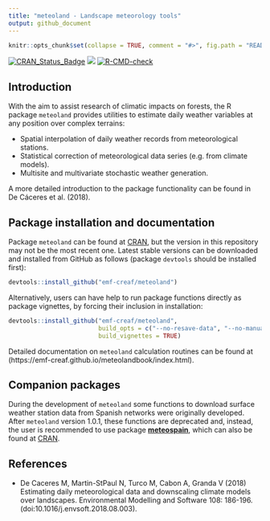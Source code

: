 ```yaml
---
title: "meteoland - Landscape meteorology tools"
output: github_document
---
```


```r

knitr::opts_chunk$set(collapse = TRUE, comment = "#>", fig.path = "README-")
```

  <!-- badges: start -->
  [![CRAN\_Status\_Badge](http://www.r-pkg.org/badges/version/meteoland)](https://cran.r-project.org/package=meteoland)
  [![](https://cranlogs.r-pkg.org/badges/meteoland)](https://cran.rstudio.com/web/packages/meteoland/index.html)
  [![R-CMD-check](https://github.com/emf-creaf/meteoland/workflows/R-CMD-check/badge.svg)](https://github.com/emf-creaf/meteoland/actions)
  <!-- badges: end -->

## Introduction

With the aim to assist research of climatic impacts on forests, the R package `meteoland` provides utilities to estimate daily weather variables at any position over complex terrains:

+ Spatial interpolation of daily weather records from meteorological stations.
+ Statistical correction of meteorological data series (e.g. from climate models).
+ Multisite and multivariate stochastic weather generation.

A more detailed introduction to the package functionality can be found in De Cáceres et al. (2018).

## Package installation and documentation

Package `meteoland` can be found at [CRAN](https://cran.r-project.org/), but the version in this repository may not be the most recent one. Latest stable versions can be downloaded and installed from GitHub as follows (package `devtools` should be installed first):

```r
devtools::install_github("emf-creaf/meteoland")
```

Alternatively, users can have help to run package functions directly as package vignettes, by forcing their inclusion in installation: 
```r
devtools::install_github("emf-creaf/meteoland", 
                         build_opts = c("--no-resave-data", "--no-manual"),
                         build_vignettes = TRUE)
```

Detailed documentation on `meteoland` calculation routines can be found at (https://emf-creaf.github.io/meteolandbook/index.html).

## Companion packages

During the development of `meteoland` some functions to download surface weather station data from Spanish networks were originally developed. After `meteoland` version 1.0.1, these functions are deprecated and, instead, the user is recommended to use package [**meteospain**](https://emf-creaf.github.io/meteospain/), which can also be found at [CRAN](https://cran.rstudio.com/web/packages/meteospain/index.html). 

## References

+ De Caceres M, Martin-StPaul N, Turco M, Cabon A, Granda V (2018) Estimating daily meteorological data and downscaling climate models over landscapes. Environmental Modelling and Software 108: 186-196. (doi:10.1016/j.envsoft.2018.08.003).

